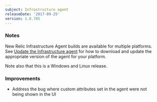 ```yaml
---
subject: Infrastructure agent
releaseDate: '2017-09-25'
version: 1.0.785
---
```


### Notes

New Relic Infrastructure Agent builds are available for multiple platforms. See [Update the Infrastructure agent](https://docs.newrelic.com/docs/infrastructure/new-relic-infrastructure/installation/update-infrastructure-agent) for how to download and update the appropriate version of the agent for your platform.

Note also that this is a Windows and Linux release.

### Improvements

* Address the bug where custom attributes set in the agent were not being shown in the UI
